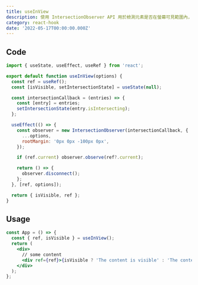 ```yaml
---
title: useInView
description: 使用 IntersectionObserver API 用於檢測元素是否在螢幕可見範圍內，並且提供相關的 callback。
category: react-hook
date: '2022-05-17T00:00:00.000Z'
---
```


<Hero title="useInView" description="使用 IntersectionObserver API 用於檢測元素是否在螢幕可見範圍內，並且提供相關的 callback。" />

## Code

```jsx
import { useState, useEffect, useRef } from 'react';

export default function useInView(options) {
  const ref = useRef();
  const [isVisible, setIntersectionState] = useState(null);

  const intersectionCallback = (entries) => {
    const [entry] = entries;
    setIntersectionState(entry.isIntersecting);
  };

  useEffect(() => {
    const observer = new IntersectionObserver(intersectionCallback, {
      ...options,
      rootMargin: '0px 0px -100px 0px',
    });

    if (ref.current) observer.observe(ref?.current);

    return () => {
      observer.disconnect();
    };
  }, [ref, options]);

  return { isVisible, ref };
}
```

## Usage

```jsx
const App = () => {
  const { ref, isVisible } = useInView();
  return (
    <div>
      // some content
      <div ref={ref}>{isVisible ? 'The content is visible' : 'The content is not visible'}</div>
    </div>
  );
};
```

<UpdatedAt dateTime="2022-05-17T00:00:00.000Z" />
